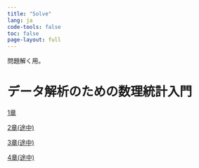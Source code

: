 ```yaml
---
title: "Solve"
lang: ja
code-tools: false
toc: false
page-layout: full
---
```


問題解く用。

# データ解析のための数理統計入門

[1章](/solve/data_math1_quest/)

[2章(途中)](/solve/data_math2_quest/)

[3章(途中)](/solve/data_math3_quest/)

[4章(途中)](/solve/data_math4_quest/)